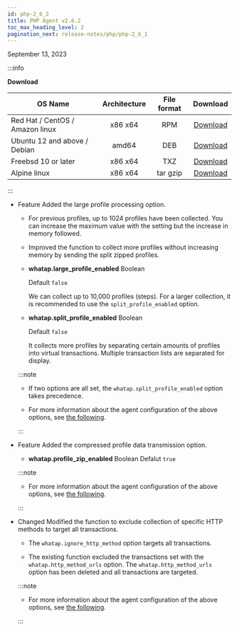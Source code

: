 ```yaml
---
id: php-2_6_2
title: PHP Agent v2.6.2
toc_max_heading_level: 2
pagination_next: release-notes/php/php-2_6_1
---
```


September 13, 2023

:::info

**Download**

| OS Name                         | Architecture | File format |                                    Download                                    |
| ------------------------------- | :----------: | :---------: | :----------------------------------------------------------------------------: |
| Red Hat / CentOS / Amazon linux |    x86 x64   |     RPM     | [Download](https://repo.whatap.io/centos/6/x86_64/whatap-php-2.6-2.x86_64.rpm) |
| Ubuntu 12 and above / Debian    |     amd64    |     DEB     |  [Download](https://repo.whatap.io/debian/unstable/whatap-php_2.6.2_amd64.deb) |
| Freebsd 10 or later             |    x86 x64   |     TXZ     |       [Download](https://repo.whatap.io/freebsd/10/whatap-php-2.6.2.txz)       |
| Alpine linux                    |    x86 x64   |   tar gzip  |    [Download](https://repo.whatap.io/alpine/x86_64/whatap-php-2.6.2.tar.gz)    |

:::

- <Status>Feature</Status> Added the large profile processing option.

  - For previous profiles, up to 1024 profiles have been collected. You can increase the maximum value with the setting but the increase in memory followed.

  - Improved the function to collect more profiles without increasing memory by sending the split zipped profiles.

  - **whatap.large_profile_enabled** <span class='type'>Boolean</span>

    Default `false`

    We can collect up to 10,000 profiles (steps). For a larger collection, it is recommended to use the `split_profile_enabled` option.

  - **whatap.split_profile_enabled** <span class='type'>Boolean</span>

    Default `false`

    It collects more profiles by separating certain amounts of profiles into virtual transactions. Multiple transaction lists are separated for display.

  :::note

  - If two options are all set, the `whatap.split_profile_enabled` option takes precedence.

  - For more information about the agent configuration of the above options, see [the following](../../php/agent-transaction#php-trs-trc).

  :::

- <Status>Feature</Status> Added the compressed profile data transmission option.

  - **whatap.profile_zip_enabled** <span class='type'>Boolean</span>  Defalut `true`

  :::note 

  - For more information about the agent configuration of the above options, see [the following](../../php/agent-transaction#php-trs-trc).

  :::



- <Status>Changed</Status> Modified the function to exclude collection of specific HTTP methods to target all transactions.

  - The `whatap.ignore_http_method` option targets all transactions.

  - The existing function excluded the transactions set with the `whatap.http_method_urls` option. The `whatap.http_method_urls` option has been deleted and all transactions are targeted.

  :::note

  - For more information about the agent configuration of the above options, see [the following](../../php/agent-transaction#php-track-http-trs).

  :::
